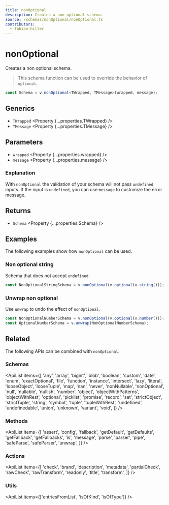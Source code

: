 ```yaml
---
title: nonOptional
description: Creates a non optional schema.
source: /schemas/nonOptional/nonOptional.ts
contributors:
  - fabian-hiller
---
```



# nonOptional

Creates a non optional schema.

> This schema function can be used to override the behavior of <Link href="../optional/">`optional`</Link>.

```ts
const Schema = v.nonOptional<TWrapped, TMessage>(wrapped, message);
```

## Generics

- `TWrapped` <Property {...properties.TWrapped} />
- `TMessage` <Property {...properties.TMessage} />

## Parameters

- `wrapped` <Property {...properties.wrapped} />
- `message` <Property {...properties.message} />

### Explanation

With `nonOptional` the validation of your schema will not pass `undefined` inputs. If the input is `undefined`, you can use `message` to customize the error message.

## Returns

- `Schema` <Property {...properties.Schema} />

## Examples

The following examples show how `nonOptional` can be used.

### Non optional string

Schema that does not accept `undefined`.

```ts
const NonOptionalStringSchema = v.nonOptional(v.optional(v.string()));
```

### Unwrap non optional

Use <Link href="../unwrap/">`unwrap`</Link> to undo the effect of `nonOptional`.

```ts
const NonOptionalNumberSchema = v.nonOptional(v.optional(v.number()));
const OptionalNumberSchema = v.unwrap(NonOptionalNumberSchema);
```

## Related

The following APIs can be combined with `nonOptional`.

### Schemas

<ApiList
  items={[
    'any',
    'array',
    'bigint',
    'blob',
    'boolean',
    'custom',
    'date',
    'enum',
    'exactOptional',
    'file',
    'function',
    'instance',
    'intersect',
    'lazy',
    'literal',
    'looseObject',
    'looseTuple',
    'map',
    'nan',
    'never',
    'nonNullable',
    'nonOptional',
    'null',
    'nullable',
    'nullish',
    'number',
    'object',
    'objectWithPatterns',
    'objectWithRest',
    'optional',
    'picklist',
    'promise',
    'record',
    'set',
    'strictObject',
    'strictTuple',
    'string',
    'symbol',
    'tuple',
    'tupleWithRest',
    'undefined',
    'undefinedable',
    'union',
    'unknown',
    'variant',
    'void',
  ]}
/>

### Methods

<ApiList
  items={[
    'assert',
    'config',
    'fallback',
    'getDefault',
    'getDefaults',
    'getFallback',
    'getFallbacks',
    'is',
    'message',
    'parse',
    'parser',
    'pipe',
    'safeParse',
    'safeParser',
    'unwrap',
  ]}
/>

### Actions

<ApiList
  items={[
    'check',
    'brand',
    'description',
    'metadata',
    'partialCheck',
    'rawCheck',
    'rawTransform',
    'readonly',
    'title',
    'transform',
  ]}
/>

### Utils

<ApiList items={['entriesFromList', 'isOfKind', 'isOfType']} />

